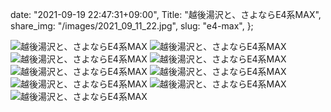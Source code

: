   date: "2021-09-19 22:47:31+09:00",
  Title: "越後湯沢と、さよならE4系MAX",
  share_img: "/images/2021_09_11_22.jpg",
  slug: "e4-max",
};

![越後湯沢と、さよならE4系MAX](/images/2021_09_19_15.jpg)
![越後湯沢と、さよならE4系MAX](/images/2021_09_19_16.jpg)
![越後湯沢と、さよならE4系MAX](/images/2021_09_19_17.jpg)
![越後湯沢と、さよならE4系MAX](/images/2021_09_19_18.jpg)
![越後湯沢と、さよならE4系MAX](/images/2021_09_19_19.jpg)
![越後湯沢と、さよならE4系MAX](/images/2021_09_19_20.jpg)
![越後湯沢と、さよならE4系MAX](/images/2021_09_19_21.jpg)
![越後湯沢と、さよならE4系MAX](/images/2021_09_19_22.jpg)
![越後湯沢と、さよならE4系MAX](/images/2021_09_19_23.jpg)
